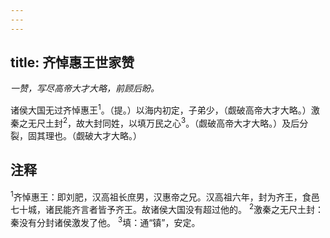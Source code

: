 ```yaml
---
---
---
```

title: 齐悼惠王世家赞
---



*一赞，写尽高帝大才大略，前顾后盼。*

诸侯大国无过齐悼惠王<sup>1</sup>。（提。）以海内初定，子弟少，（觑破高帝大才大略。）激秦之无尺土封<sup>2</sup>，故大封同姓，以填万民之心<sup>3</sup>。（觑破高帝大才大略。）及后分裂，固其理也。（觑破大才大略。）

## 注释

<sup>1</sup>齐悼惠王：即刘肥，汉高祖长庶男，汉惠帝之兄。汉高祖六年，封为齐王，食邑七十城，诸民能齐言者皆予齐王。故诸侯大国没有超过他的。
<sup>2</sup>激秦之无尺土封：秦没有分封诸侯激发了他。
<sup>3</sup>填：通“镇”，安定。